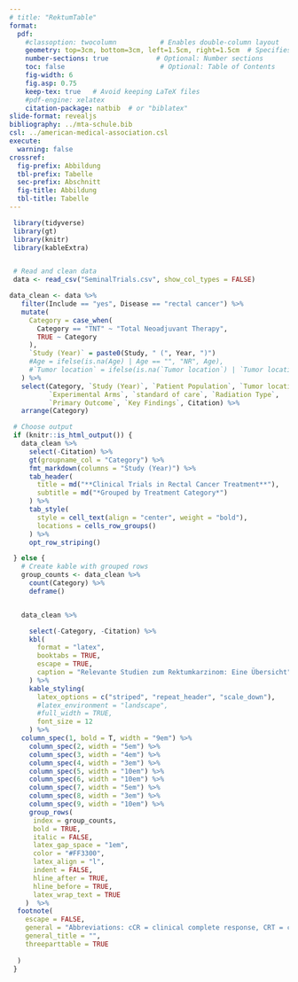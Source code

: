 ```yaml
---
# title: "RektumTable"
format:
  pdf:
    #classoption: twocolumn           # Enables double-column layout
    geometry: top=3cm, bottom=3cm, left=1.5cm, right=1.5cm  # Specifies DIN A4 paper
    number-sections: true            # Optional: Number sections
    toc: false                        # Optional: Table of Contents
    fig-width: 6
    fig.asp: 0.75
    keep-tex: true   # Avoid keeping LaTeX files
    #pdf-engine: xelatex
    citation-package: natbib  # or "biblatex"
slide-format: revealjs
bibliography: ../mta-schule.bib
csl: ../american-medical-association.csl
execute:
  warning: false
crossref: 
  fig-prefix: Abbildung
  tbl-prefix: Tabelle
  sec-prefix: Abschnitt
  fig-title: Abbildung
  tbl-title: Tabelle
---
```



```r

 library(tidyverse)
 library(gt)
 library(knitr)
 library(kableExtra)


 # Read and clean data
 data <- read_csv("SeminalTrials.csv", show_col_types = FALSE)

data_clean <- data %>%
   filter(Include == "yes", Disease == "rectal cancer") %>%
   mutate(
     Category = case_when(
       Category == "TNT" ~ "Total Neoadjuvant Therapy",
       TRUE ~ Category
     ),
     `Study (Year)` = paste0(Study, " (", Year, ")")
     #Age = ifelse(is.na(Age) | Age == "", "NR", Age),
     #`Tumor location` = ifelse(is.na(`Tumor location`) | `Tumor location` == "", "NR", `Tumor location`)
   ) %>%
   select(Category, `Study (Year)`, `Patient Population`, `Tumor location`, Age,
          `Experimental Arms`, `standard of care`, `Radiation Type`,
          `Primary Outcome`, `Key Findings`, Citation) %>%
   arrange(Category)

 # Choose output
 if (knitr::is_html_output()) {
   data_clean %>%
     select(-Citation) %>%
     gt(groupname_col = "Category") %>%
     fmt_markdown(columns = "Study (Year)") %>%
     tab_header(
       title = md("**Clinical Trials in Rectal Cancer Treatment**"),
       subtitle = md("*Grouped by Treatment Category*")
     ) %>%
     tab_style(
       style = cell_text(align = "center", weight = "bold"),
       locations = cells_row_groups()
     ) %>%
     opt_row_striping()

 } else {
   # Create kable with grouped rows
   group_counts <- data_clean %>%
     count(Category) %>%
     deframe()


   data_clean %>%

     select(-Category, -Citation) %>%
     kbl(
       format = "latex",
       booktabs = TRUE,
       escape = TRUE,
       caption = "Relevante Studien zum Rektumkarzinom: Eine Übersicht"
     ) %>%
     kable_styling(
       latex_options = c("striped", "repeat_header", "scale_down"),
       #latex_environment = "landscape",
       #full_width = TRUE,
       font_size = 12
     ) %>%
   column_spec(1, bold = T, width = "9em") %>%
     column_spec(2, width = "5em") %>%
     column_spec(3, width = "4em") %>%
     column_spec(4, width = "3em") %>%
     column_spec(5, width = "10em") %>%
     column_spec(6, width = "10em") %>%
     column_spec(7, width = "5em") %>%
     column_spec(8, width = "3em") %>%
     column_spec(9, width = "10em") %>%
     group_rows(
      index = group_counts, 
      bold = TRUE, 
      italic = FALSE, 
      latex_gap_space = "1em",
      color = "#FF3300",
      latex_align = "l",
      indent = FALSE,
      hline_after = TRUE,
      hline_before = TRUE,
      latex_wrap_text = TRUE
    )  %>%
  footnote(
    escape = FALSE,
    general = "Abbreviations: cCR = clinical complete response, CRT = chemoradiotherapy, TME = Total mesorectal excision, LV = Leucovorin, OS = Overall survival, DSF = disease-free survival, pCR = pathological complete response, SCRT = Short-course radiation therapy (25 Gy/5f), w = weeks.",
    general_title = "",
    threeparttable = TRUE
    
  )
 }


```


